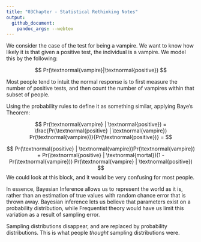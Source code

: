 ```yaml
---
title: "03Chapter - Statistical Rethinking Notes"
output: 
  github_document:
    pandoc_args: --webtex
---
```


We consider the case of the test for being a vampire. 
We want to know how likely it is that given a positive test, the individual is a vampire. We model this by the following:

$$
Pr(\textnormal{vampire}|\textnormal{positive})
$$

Most people tend to intuit the normal response is to first
measure the number of positive tests, and then
count the number of vampires within that subset of people.

Using the probability rules to define it as something similar, 
applying Baye's Theorem:

$$
Pr(\textnormal{vampire} | \textnormal{positive}) = \frac{Pr(\textnormal{positive} | \textnormal{vampire}) Pr(\textnormal{vampire})}{Pr(\textnormal{positive})} =
$$

$$
Pr(\textnormal{positive} | \textnormal{vampire})Pr(\textnormal{vampire}) + Pr(\textnormal{positive} | \textnormal{mortal})(1 - Pr(\textnormal{vampire}))
Pr(\textnormal{vampire} | \textnormal{positive})
$$
We could look at this block, and it would be very confusing for most people.

In essence, Bayesian Inference allows us to represent the world as it is,
rather than an estimation of true values 
with random chance error that is thrown away.
Bayesian inference lets us believe that parameters exist on a probability distribution,
while Frequentist theory would have us limit this variation as a result of sampling error.

Sampling distributions disappear, and are replaced by probability distributions.
This is what people *thought* sampling distributions were. 
